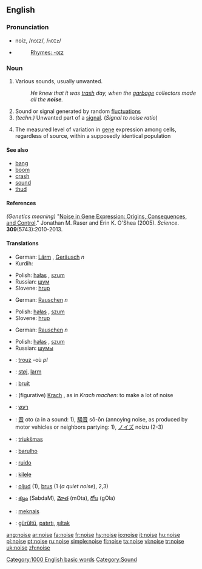 ==English==

===Pronunciation===
*noiz, /nɔɪz/, /<tt>nOIz</tt>/
*{{audio|en-us-noise.ogg|Audio (US)}}
*:[[Rhymes:English:-ɔɪz|Rhymes: -ɔɪz]]

===Noun===
{{en-noun}}

# Various sounds, usually unwanted.
#: ''He knew that it was [[trash]] day, when the [[garbage]] collectors made all the '''noise'''.''
# Sound or signal generated by random [[fluctuation]]s
# ''(techn.)'' Unwanted part of a [[signal]]. (''Signal to noise ratio'')
# {{genetics}} The measured level of variation in [[gene]] expression among cells, regardless of source, within a supposedly identical population 

====See also====
* [[bang]]
* [[boom]]
* [[crash]]
* [[sound]]
* [[thud]]

====References====
''(Genetics meaning)'' "[http://www.sciencemag.org/cgi/content/abstract/309/5743/2010 Noise in Gene Expression: Origins, Consequences, and Control]." Jonathan M. Raser and Erin K. O'Shea (2005). ''Science''. '''309'''(5743):2010-2013.
[[Category:1000 English basic words]]
[[Category:Sound]]

====Translations====
{{trans-top|Various sounds, usually unwanted}}
*German: [[Lärm]] {{m}}, [[Geräusch]] ''n''
*Kurdih: {{KUchar|[[ده‌نگه‌ده‌گ]]}}
{{trans-mid}}
*Polish: [[hałas]] {{m}}, [[szum]] {{m}}
*Russian: [[шум]]
*Slovene: [[hrup]] {{m}}
{{trans-bottom}}

{{trans-top|Sound or signal generated by random fluctuations}}
*German: [[Rauschen]] ''n''
{{trans-mid}}
*Polish: [[hałas]] {{m}}, [[szum]] {{m}}
*Slovene: [[hrup]] {{m}}
{{trans-bottom}}

{{trans-top|''(techn.)'' Unwanted part of a signal. (''Signal to noise ratio'')}}
*German: [[Rauschen]] ''n''
{{trans-mid}}
*Polish: [[hałas]] {{m}}, [[szum]] {{m}}
*Russian: [[шумы]]
{{trans-bottom}}

{{trans-top|(''genetics'') The measured level of variation in gene expression among cells, regardless of source, within a supposedly identical population}}
{{trans-mid}}
{{trans-bottom}}

{{checktrans}}

{{top}}
*{{ttbc|Breton}}: [[trouz]] {{m}} -où ''pl''
*{{ttbc|Danish}}: [[støj]], [[larm]]
*{{ttbc|French}}: [[bruit]] {{m}}
*{{ttbc|German}}: (figurative) [[Krach]] {{m}}, as in ''Krach machen'': to make a lot of noise 
*{{ttbc|Hebrew}}: [[רעש]] {{m}}
*{{ttbc|Japanese}}: [[音]] oto (a in a sound: 1), [[騒音]] sō-ōn (annoying noise, as produced by motor vehicles or neighbors partying: 1), [[ノイズ]] noizu (2-3)
*{{ttbc|Lithuanian}}: [[triukšmas]] {{m}}
{{mid}}
*{{ttbc|Portuguese}}: [[barulho]] {{m}}
*{{ttbc|Spanish}}: [[ruido]]
*{{ttbc|Swahili}}: [[kilele]]
*{{ttbc|Swedish}}: [[oljud]] {{n}} (1), [[brus]] (1 (''a quiet noise''), 2,3) {{n}}
*{{ttbc|Telugu}}: [[శబ్దం]] (SabdaM), [[మోత]] (mOta), [[గోల]] (gOla)
*{{ttbc|Tok Pisin}}: [[meknais]]
*{{ttbc|Turkish}}: [[gürültü]], [[patırtı]], [[şıltak]]
{{bottom}}

[[ang:noise]]
[[ar:noise]]
[[fa:noise]]
[[fr:noise]]
[[hy:noise]]
[[io:noise]]
[[it:noise]]
[[hu:noise]]
[[pl:noise]]
[[pt:noise]]
[[ru:noise]]
[[simple:noise]]
[[fi:noise]]
[[ta:noise]]
[[vi:noise]]
[[tr:noise]]
[[uk:noise]]
[[zh:noise]]